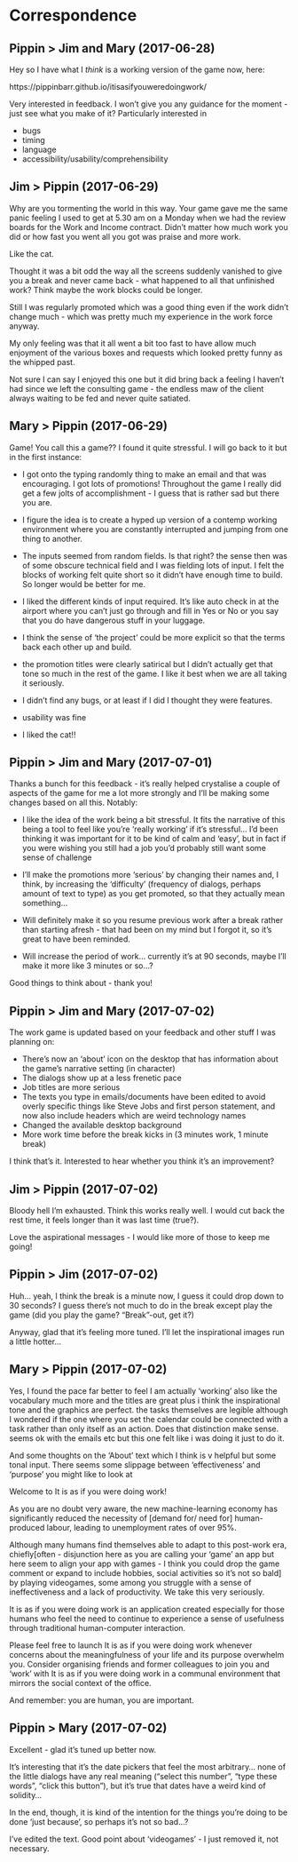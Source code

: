 # Correspondence

## Pippin > Jim and Mary (2017-06-28)

Hey so I have what I _think_ is a working version of the game now, here:

https://pippinbarr.github.io/itisasifyouweredoingwork/

Very interested in feedback. I won't give you any guidance for the moment - just see what you make of it? Particularly interested in

- bugs
- timing
- language
- accessibility/usability/comprehensibility


## Jim > Pippin (2017-06-29)

Why are you tormenting the world in this way. Your game gave me the same panic feeling I used to get at 5.30 am on a Monday when we had the review boards for the Work and Income contract. Didn’t matter how much work you did or how fast you went all you got was praise and more work.

Like the cat.

Thought it was a bit odd the way all the screens suddenly vanished to give you a break and never came back - what happened to all that unfinished work? Think maybe the work blocks could be longer.

Still I was regularly promoted which was a good thing even if the work didn’t change much - which was pretty much my experience in the work force anyway.

My only feeling was that it all went a bit too fast to have allow much enjoyment of the various boxes and requests which looked pretty funny as the whipped past.

Not sure I can say I enjoyed this one but it did bring back a feeling I haven’t had since we left the consulting game - the endless maw of the client always waiting to be fed and never quite satiated.

## Mary > Pippin (2017-06-29)

Game! You call this a game??
I found it quite stressful.
I will go back to it but in the first instance:

- I got onto the typing randomly thing to make an email and that was encouraging. I got lots of promotions! Throughout the game I really did get a few jolts of accomplishment - I guess that is rather sad but there you are.

- I figure the idea is to create a hyped up version of a contemp working environment where you are constantly interrupted and jumping from one thing to another.

- The inputs seemed from random fields. Is that right? the sense then was of some obscure technical field and I was fielding lots of input. I felt the blocks of working felt quite short so it didn’t have enough time to build. So longer would be better for me.

- I liked the different kinds of input required. It’s like auto check in at the airport where you can’t just go through and fill in Yes or No or you say that you do have dangerous stuff in your luggage.

- I think the sense of ‘the project’ could be more explicit so that the terms back each other up and build.

- the promotion titles were clearly satirical but I didn’t actually get that tone so much in the rest of the game. I like it best when we are all taking it seriously.

- I didn’t find any bugs, or at least if I did I thought they were features.

- usability was fine

- I liked the cat!!

## Pippin > Jim and Mary (2017-07-01)

Thanks a bunch for this feedback - it's really helped crystalise a couple of aspects of the game for me a lot more strongly and I'll be making some changes based on all this. Notably:

- I like the idea of the work being a bit stressful. It fits the narrative of this being a tool to feel like you're 'really working' if it's stressful... I'd been thinking it was important for it to be kind of calm and 'easy', but in fact if you were wishing you still had a job you'd probably still want some sense of challenge

- I'll make the promotions more 'serious' by changing their names and, I think, by increasing the 'difficulty' (frequency of dialogs, perhaps amount of text to type) as you get promoted, so that they actually mean something...

- Will definitely make it so you resume previous work after a break rather than starting afresh - that had been on my mind but I forgot it, so it's great to have been reminded.

- Will increase the period of work... currently it's at 90 seconds, maybe I'll make it more like 3 minutes or so...?

Good things to think about - thank you!

## Pippin > Jim and Mary (2017-07-02)

  The work game is updated based on your feedback and other stuff I was planning on:

- There's now an 'about' icon on the desktop that has information about the game's narrative setting (in character)
- The dialogs show up at a less frenetic pace
- Job titles are more serious
- The texts you type in emails/documents have been edited to avoid overly specific things like Steve Jobs and first person statement, and now also include headers which are weird technology names
- Changed the available desktop background
- More work time before the break kicks in (3 minutes work, 1 minute break)

I think that's it. Interested to hear whether you think it's an improvement?

## Jim > Pippin (2017-07-02)

Bloody hell I’m exhausted. Think this works really well. I would cut back the rest time, it feels longer than it was last time (true?).

Love the aspirational messages - I would like more of those to keep me going!

## Pippin > Jim (2017-07-02)

Huh... yeah, I think the break is a minute now, I guess it could drop down to 30 seconds? I guess there's not much to do in the break except play the game (did you play the game? "Break"-out, get it?)

Anyway, glad that it's feeling more tuned. I'll let the inspirational images run a little hotter...

## Mary > Pippin (2017-07-02)

Yes, I found the pace far better to feel I am actually ‘working’
also like the vocabulary much more and the titles are great
plus i think the inspirational tone and the graphics are perfect.
the tasks themselves are legible although I wondered if the one where you set the calendar could be connected with a task rather than only itself as an action. Does that distinction make sense. seems ok with the emails etc but this one felt like i was doing it just to do it.

And some thoughts on the ‘About’ text which I think is v helpful but some tonal input. There seems some slippage between ‘effectiveness’ and ‘purpose’ you might like to look at


Welcome to It is as if you were doing work!

As you are no doubt very aware, the new machine-learning economy has significantly reduced the necessity of [demand for/ need for] human-produced labour, leading to unemployment rates of over 95%.

Although many humans find themselves able to adapt to this post-work era, chiefly[often - disjunction here as you are calling your ‘game’ an app but here seem to align your app with games - I think you could drop the game comment or expand to include hobbies, social activities so it’s not so bald]  by playing videogames, some among you struggle with a sense of ineffectiveness and a lack of productivity. We take this very seriously.

It is as if you were doing work is an application created especially for those humans who feel the need to continue to experience a sense of usefulness through traditional human-computer interaction.

Please feel free to launch It is as if you were doing work whenever concerns about the meaningfulness of your life and its purpose overwhelm you. Consider organising friends and former colleagues  to join you and 'work' with It is as if you were doing work in a communal environment that mirrors the social context of the office.

And remember: you are human, you are important.

## Pippin > Mary (2017-07-02)

Excellent - glad it's tuned up better now.

It's interesting that it's the date pickers that feel the most arbitrary... none of the little dialogs have any real meaning ("select this number", "type these words", "click this button"), but it's true that dates have a weird kind of solidity...

In the end, though, it is kind of the intention for the things you're doing to be done 'just because', so perhaps it's not so bad...?

I've edited the text. Good point about 'videogames' - I just removed it, not necessary.
